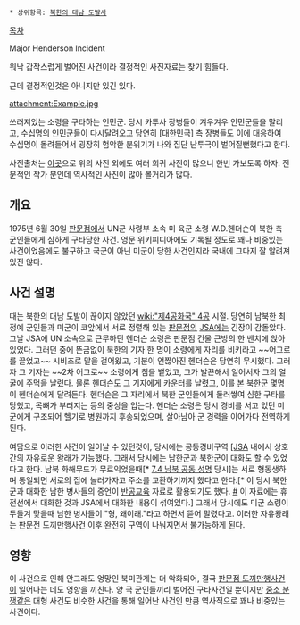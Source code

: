  * 상위항목: [[북한의 대남 도발사]]

[[목차]]

Major Henderson Incident

워낙 갑작스럽게 벌어진 사건이라 결정적인 사진자료는 찾기 힘들다.

근데 결정적인것은 아니지만 있긴 있다.

attachment:Example.jpg

쓰러져있는 소령을 구타하는 인민군. 당시 카투사 장병들이 겨우겨우 인민군들을 말리고, 수십명의 인민군들이 다시달려오고 당연히 [대한민국] 측 장병들도 이에 대응하여 수십명이 몰려들어서 굉장히 험악한 분위기가 나와 집단 난투극이 벌어질뻔했다고 한다.

사진출처는 [http://www.jnuri.net/news/articleView.html?idxno=13778 이곳]으로 위의 사진 외에도 여러 희귀 사진이 많으니 한번 가보도록 하자. 전문적인 작가 분인데 역사적인 사진이 많아 볼거리가 많다.

== 개요 ==
1975년 6월 30일 [[판문점]]에서 UN군 사령부 소속 미 육군 소령 W.D.헨더슨이 북한 측 군인들에게 심하게 구타당한 사건. 영문 위키피디아에도 기록될 정도로 꽤나 비중있는 사건이었음에도 불구하고 국군이 아닌 미군이 당한 사건인지라 국내에 그다지 잘 알려져 있진 않다.

== 사건 설명 ==
때는 북한의 대남 도발이 끊이지 않았던 [[wiki:"제4공화국" 4공]] 시절. 당연히 남북한 최정예 군인들과 미군이 코앞에서 서로 정렬해 있는 [[판문점]]의 [[JSA]]에는 긴장이 감돌았다. 
그날 JSA에 UN 소속으로 근무하던 헨더슨 소령은 판문점 건물 근방의 한 벤치에 앉아 있었다. 그러던 중에 뜬금없이 북한의 기자 한 명이 소령에게 자리를 비키라고 ~~어그로를 끌었고~~ 시비조로 말을 걸어왔고, 기분이 언짢아진 헨더슨은 당연히 무시했다. 그러자 그 기자는 ~~2차 어그로~~ 소령에게 침을 뱉었고, 그가 발끈해서 일어서자 그의 얼굴에 주먹을 날렸다. 물론 헨더슨도 그 기자에게 카운터를 날렸고, 이를 본 북한군 몇명이 헨더슨에게 달려든다. 헨더슨은 그 자리에서 북한 군인들에게 둘러쌓여 심한 구타를 당했고, 목뼈가 부러지는 등의 중상을 입는다. 
헨더슨 소령은 당시 경비를 서고 있던 미군에게 구조되어 헬기로 병원까지 후송되었으며, 살아남아 군 경력을 이어가다 전역하게 된다.

여담으로 이러한 사건이 일어날 수 있던것이, 당시에는 공동경비구역 [[[JSA]] 내에서 상호간의 자유로운 왕래가 가능했다. 그래서 당시에는 남한군과 북한군이 대화도 할 수 있었다고 한다. 남북 화해무드가 무르익었을때[* [[7.4 남북 공동 성명]] 당시]는 서로 형동생하며 통일되면 서로의 집에 놀러가자고 주소를 교환하기까지 했다고 한다.[* 이 당시 북한군과 대화한 남한 병사들의 증언이 [[반공]]교육 자료로 활용되기도 했다. [http://pdf.joins.com/article/pdf_article_prv.asp?id=DY01199012220073 #] 이 자료에는 휴전선에서 대화한 것과 JSA에서 대화한 내용이 섞여있다.] 그래서 당시에도 미군 소령이 두들겨 맞을때 남한 병사들이 "형, 왜이래."라고 하면서 뜯어 말렸다고. 이러한 자유왕래는 판문전 도끼만행사건 이후 완전히 구역이 나눠지면서 불가능하게 된다.

== 영향 ==
이 사건으로 인해 안그래도 엉망인 북미관계는 더 악화되어, 결국 [[판문점 도끼만행사건]]이 일어나는 데도 영향을 끼친다. 양 국 군인들끼리 벌어진 구타사건일 뿐이지만 [[중소 분쟁]]같은 대형 사건도 비슷한 사건을 통해 일어난 사건인 만큼 역사적으로 꽤나 비중있는 사건이다.
